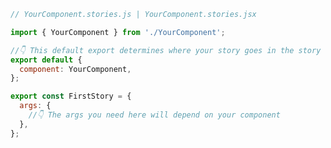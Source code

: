```js
// YourComponent.stories.js | YourComponent.stories.jsx

import { YourComponent } from './YourComponent';

//👇 This default export determines where your story goes in the story list
export default {
  component: YourComponent,
};

export const FirstStory = {
  args: {
    //👇 The args you need here will depend on your component
  },
};
```
